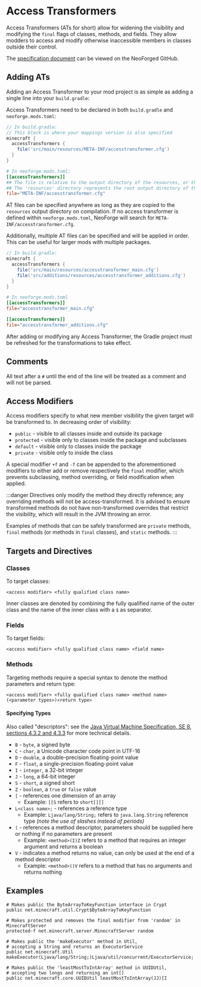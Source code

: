 
# Access Transformers

Access Transformers (ATs for short) allow for widening the visibility and modifying the `final` flags of classes, methods, and fields. They allow modders to access and modify otherwise inaccessible members in classes outside their control.

The [specification document][specs] can be viewed on the NeoForged GitHub.

## Adding ATs

Adding an Access Transformer to your mod project is as simple as adding a single line into your `build.gradle`:

Access Transformers need to be declared in both `build.gradle` and `neoforge.mods.toml`:

```groovy
// In build.gradle:
// This block is where your mappings version is also specified
minecraft {
  accessTransformers {
    file('src/main/resources/META-INF/accesstransformer.cfg')
  }
}
```

```toml
# In neoforge.mods.toml:
[[accessTransformers]]
## The file is relative to the output directory of the resources, or the root path inside the jar when compiled
## The 'resources' directory represents the root output directory of the resources
file="META-INF/accesstransformer.cfg"
```

AT files can be specified anywhere as long as they are copied to the `resources` output directory on compilation. If no access transformer is defined within `neoforge.mods.toml`, NeoForge will search for `META-INF/accesstransformer.cfg`.

Additionally, multiple AT files can be specified and will be applied in order. This can be useful for larger mods with multiple packages.

```groovy
// In build.gradle:
minecraft {
  accessTransformers {
    file('src/main/resources/accesstransformer_main.cfg')
    file('src/additions/resources/accesstransformer_additions.cfg')
  }
}
```

```toml
# In neoforge.mods.toml
[[accessTransformers]]
file="accesstransformer_main.cfg"

[[accessTransformers]]
file="accesstransformer_additions.cfg"
```

After adding or modifying any Access Transformer, the Gradle project must be refreshed for the transformations to take effect.

## Comments

All text after a `#` until the end of the line will be treated as a comment and will not be parsed.

## Access Modifiers

Access modifiers specify to what new member visibility the given target will be transformed to. In decreasing order of visibility:

- `public` - visible to all classes inside and outside its package
- `protected` - visible only to classes inside the package and subclasses
- `default` - visible only to classes inside the package
- `private` - visible only to inside the class

A special modifier `+f` and `-f` can be appended to the aforementioned modifiers to either add or remove respectively the `final` modifier, which prevents subclassing, method overriding, or field modification when applied.

:::danger
Directives only modify the method they directly reference; any overriding methods will not be access-transformed. It is advised to ensure transformed methods do not have non-transformed overrides that restrict the visibility, which will result in the JVM throwing an error.

Examples of methods that can be safely transformed are `private` methods, `final` methods (or methods in `final` classes), and `static` methods.
:::

## Targets and Directives

### Classes
To target classes:
```
<access modifier> <fully qualified class name>
```
Inner classes are denoted by combining the fully qualified name of the outer class and the name of the inner class with a `$` as separator.

### Fields
To target fields:
```
<access modifier> <fully qualified class name> <field name>
```

### Methods
Targeting methods require a special syntax to denote the method parameters and return type:
```
<access modifier> <fully qualified class name> <method name>(<parameter types>)<return type>
```

#### Specifying Types

Also called "descriptors": see the [Java Virtual Machine Specification, SE 8, sections 4.3.2 and 4.3.3][jvmdescriptors] for more technical details.

- `B` - `byte`, a signed byte
- `C` - `char`, a Unicode character code point in UTF-16
- `D` - `double`, a double-precision floating-point value
- `F` - `float`, a single-precision floating-point value
- `I` - `integer`, a 32-bit integer
- `J` - `long`, a 64-bit integer
- `S` - `short`, a signed short
- `Z` - `boolean`, a `true` or `false` value
- `[` - references one dimension of an array
    - Example: `[[S` refers to `short[][]`
- `L<class name>;` - references a reference type
    - Example: `Ljava/lang/String;` refers to `java.lang.String` reference type _(note the use of slashes instead of periods)_
- `(` - references a method descriptor, parameters should be supplied here or nothing if no parameters are present
    - Example: `<method>(I)Z` refers to a method that requires an integer argument and returns a boolean
- `V` - indicates a method returns no value, can only be used at the end of a method descriptor
    - Example: `<method>()V` refers to a method that has no arguments and returns nothing

## Examples

```
# Makes public the ByteArrayToKeyFunction interface in Crypt
public net.minecraft.util.Crypt$ByteArrayToKeyFunction

# Makes protected and removes the final modifier from 'random' in MinecraftServer
protected-f net.minecraft.server.MinecraftServer random

# Makes public the 'makeExecutor' method in Util,
# accepting a String and returns an ExecutorService
public net.minecraft.Util makeExecutor(Ljava/lang/String;)Ljava/util/concurrent/ExecutorService;

# Makes public the 'leastMostToIntArray' method in UUIDUtil,
# accepting two longs and returning an int[]
public net.minecraft.core.UUIDUtil leastMostToIntArray(JJ)[I
```

[specs]: https://github.com/NeoForged/AccessTransformers/blob/main/FMLAT.md
[jvmdescriptors]: https://docs.oracle.com/javase/specs/jvms/se21/html/jvms-4.html#jvms-4.3.2
